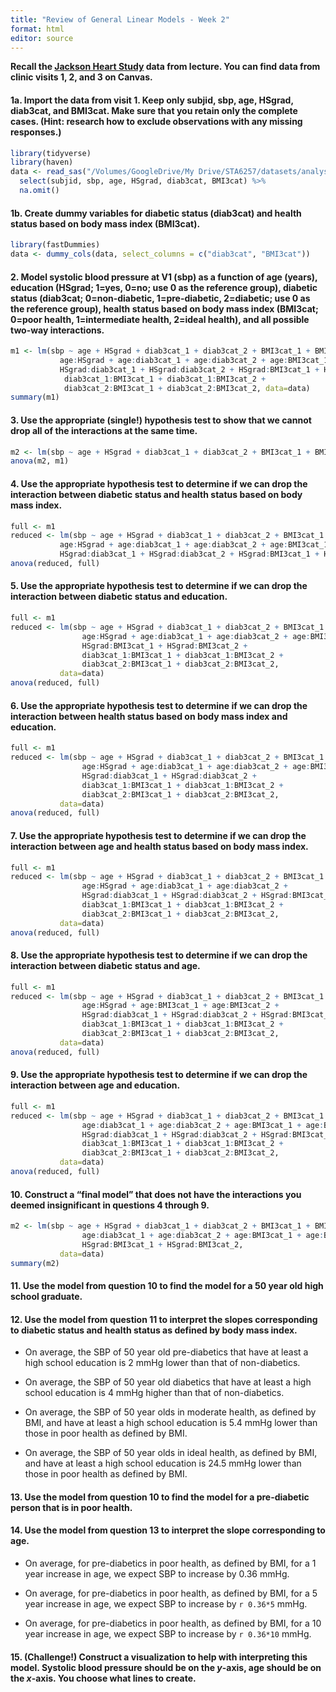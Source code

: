 ```yaml
---
title: "Review of General Linear Models - Week 2"
format: html
editor: source
---
```


**Recall the [Jackson Heart Study](https://www.jacksonheartstudy.org/) data from lecture. You can find data from clinic visits 1, 2, and 3 on Canvas.**

#### 1a. Import the data from visit 1. Keep only subjid, sbp, age, HSgrad, diab3cat, and BMI3cat. Make sure that you retain only the complete cases. (Hint: research how to exclude observations with any missing responses.)

```r
library(tidyverse)
library(haven)
data <- read_sas("/Volumes/GoogleDrive/My Drive/STA6257/datasets/analysis1.sas7bdat") %>%
  select(subjid, sbp, age, HSgrad, diab3cat, BMI3cat) %>% 
  na.omit()
```

#### 1b. Create dummy variables for diabetic status (diab3cat) and health status based on body mass index (BMI3cat).

```r
library(fastDummies)
data <- dummy_cols(data, select_columns = c("diab3cat", "BMI3cat"))
```

#### 2. Model systolic blood pressure at V1 (sbp) as a function of age (years), education (HSgrad; 1=yes, 0=no; use 0 as the reference group), diabetic status (diab3cat; 0=non-diabetic, 1=pre-diabetic, 2=diabetic; use 0 as the reference group), health status based on body mass index (BMI3cat; 0=poor health, 1=intermediate health, 2=ideal health), and all possible two-way interactions. 

```r
m1 <- lm(sbp ~ age + HSgrad + diab3cat_1 + diab3cat_2 + BMI3cat_1 + BMI3cat_2 +
           age:HSgrad + age:diab3cat_1 + age:diab3cat_2 + age:BMI3cat_1 + age:BMI3cat_2 +
           HSgrad:diab3cat_1 + HSgrad:diab3cat_2 + HSgrad:BMI3cat_1 + HSgrad:BMI3cat_2 +
            diab3cat_1:BMI3cat_1 + diab3cat_1:BMI3cat_2 +
            diab3cat_2:BMI3cat_1 + diab3cat_2:BMI3cat_2, data=data)
summary(m1)
```

#### 3. Use the appropriate (single!) hypothesis test to show that we cannot drop all of the interactions **at the same time**.

```r
m2 <- lm(sbp ~ age + HSgrad + diab3cat_1 + diab3cat_2 + BMI3cat_1 + BMI3cat_2, data=data)
anova(m2, m1)
```

#### 4. Use the appropriate hypothesis test to determine if we can drop the interaction between diabetic status and health status based on body mass index. 

```r
full <- m1
reduced <- lm(sbp ~ age + HSgrad + diab3cat_1 + diab3cat_2 + BMI3cat_1 + BMI3cat_2 +
           age:HSgrad + age:diab3cat_1 + age:diab3cat_2 + age:BMI3cat_1 + age:BMI3cat_2 +
           HSgrad:diab3cat_1 + HSgrad:diab3cat_2 + HSgrad:BMI3cat_1 + HSgrad:BMI3cat_2, data=data)
anova(reduced, full)
```

#### 5. Use the appropriate hypothesis test to determine if we can drop the interaction between diabetic status and education. 

```r
full <- m1
reduced <- lm(sbp ~ age + HSgrad + diab3cat_1 + diab3cat_2 + BMI3cat_1 + BMI3cat_2 +
                age:HSgrad + age:diab3cat_1 + age:diab3cat_2 + age:BMI3cat_1 + age:BMI3cat_2 +
                HSgrad:BMI3cat_1 + HSgrad:BMI3cat_2 +
                diab3cat_1:BMI3cat_1 + diab3cat_1:BMI3cat_2 +
                diab3cat_2:BMI3cat_1 + diab3cat_2:BMI3cat_2, 
           data=data)
anova(reduced, full)
```

#### 6. Use the appropriate hypothesis test to determine if we can drop the interaction between health status based on body mass index and education. 

```r
full <- m1
reduced <- lm(sbp ~ age + HSgrad + diab3cat_1 + diab3cat_2 + BMI3cat_1 + BMI3cat_2 +
                age:HSgrad + age:diab3cat_1 + age:diab3cat_2 + age:BMI3cat_1 + age:BMI3cat_2 +
                HSgrad:diab3cat_1 + HSgrad:diab3cat_2 +
                diab3cat_1:BMI3cat_1 + diab3cat_1:BMI3cat_2 +
                diab3cat_2:BMI3cat_1 + diab3cat_2:BMI3cat_2, 
           data=data)
anova(reduced, full)
```

#### 7. Use the appropriate hypothesis test to determine if we can drop the interaction between age and health status based on body mass index. 

```r
full <- m1
reduced <- lm(sbp ~ age + HSgrad + diab3cat_1 + diab3cat_2 + BMI3cat_1 + BMI3cat_2 +
                age:HSgrad + age:diab3cat_1 + age:diab3cat_2 + 
                HSgrad:diab3cat_1 + HSgrad:diab3cat_2 + HSgrad:BMI3cat_1 + HSgrad:BMI3cat_2 +
                diab3cat_1:BMI3cat_1 + diab3cat_1:BMI3cat_2 +
                diab3cat_2:BMI3cat_1 + diab3cat_2:BMI3cat_2, 
           data=data)
anova(reduced, full)
```

#### 8. Use the appropriate hypothesis test to determine if we can drop the interaction between diabetic status and age. 

```r
full <- m1
reduced <- lm(sbp ~ age + HSgrad + diab3cat_1 + diab3cat_2 + BMI3cat_1 + BMI3cat_2 +
                age:HSgrad + age:BMI3cat_1 + age:BMI3cat_2 +
                HSgrad:diab3cat_1 + HSgrad:diab3cat_2 + HSgrad:BMI3cat_1 + HSgrad:BMI3cat_2 +
                diab3cat_1:BMI3cat_1 + diab3cat_1:BMI3cat_2 +
                diab3cat_2:BMI3cat_1 + diab3cat_2:BMI3cat_2, 
           data=data)
anova(reduced, full)
```

#### 9. Use the appropriate hypothesis test to determine if we can drop the interaction between age and education. 

```r
full <- m1
reduced <- lm(sbp ~ age + HSgrad + diab3cat_1 + diab3cat_2 + BMI3cat_1 + BMI3cat_2 +
                age:diab3cat_1 + age:diab3cat_2 + age:BMI3cat_1 + age:BMI3cat_2 +
                HSgrad:diab3cat_1 + HSgrad:diab3cat_2 + HSgrad:BMI3cat_1 + HSgrad:BMI3cat_2 +
                diab3cat_1:BMI3cat_1 + diab3cat_1:BMI3cat_2 +
                diab3cat_2:BMI3cat_1 + diab3cat_2:BMI3cat_2, 
           data=data)
anova(reduced, full)
```

#### 10. Construct a "final model" that does not have the interactions you deemed insignificant in questions 4 through 9. 

```r
m2 <- lm(sbp ~ age + HSgrad + diab3cat_1 + diab3cat_2 + BMI3cat_1 + BMI3cat_2 +
                age:diab3cat_1 + age:diab3cat_2 + age:BMI3cat_1 + age:BMI3cat_2 +
                HSgrad:BMI3cat_1 + HSgrad:BMI3cat_2, 
           data=data)
summary(m2)
```

#### 11. Use the model from question 10 to find the model for a 50 year old high school graduate.

\begin{align*}
\hat{y} =& `r 106.25710+0.35979*50+0.50995*1` - `r 0.42300+0.03161*50` \times \text{ pre-diabetic} + `r 16.72458-0.25546*50` \times \text{diabetic} \\ &- `r 4.29887+0.13274*50-5.52355` \times \text{ BMI}_{\text{moderate}} - `r 13.85030+0.21018*50+0.13121` \times \text{ BMI}_{\text{poor}}
\end{align*}

<!--- 
Note: I am having R do the calculation for me with the stuff in backticks. 
      When I plugged in values, I put them where they would go after plugging in.
      (Algebraically, combining like terms.)
      e.g., the coefficient for age is multiplied by 50, which is just a scalar, 
      so it's added to the intercept. 
--->

#### 12. Use the model from question 11 to interpret the slopes corresponding to diabetic status and health status as defined by body mass index.

- On average, the SBP of 50 year old pre-diabetics that have at least a high school education is 2 mmHg lower than that of non-diabetics.

- On average, the SBP of 50 year old diabetics that have at least a high school education is 4 mmHg higher than that of non-diabetics.

- On average, the SBP of 50 year olds in moderate health, as defined by BMI, and have at least a high school education is 5.4 mmHg lower than those in poor health as defined by BMI.

- On average, the SBP of 50 year olds in ideal health, as defined by BMI, and have at least a high school education is 24.5 mmHg lower than those in poor health as defined by BMI. 

#### 13. Use the model from question 10 to find the model for a pre-diabetic person that is in poor health.

\begin{align*}
\hat{y} =& `r 106.25710- 0.42300` + 0.35979 \times \text{ age} + 0.50995 \times \text{ HS grad} 
\end{align*}

#### 14. Use the model from question 13 to interpret the slope corresponding to age. 

- On average, for pre-diabetics in poor health, as defined by BMI, for a 1 year increase in age, we expect SBP to increase by 0.36 mmHg.

- On average, for pre-diabetics in poor health, as defined by BMI, for a 5 year increase in age, we expect SBP to increase by `r 0.36*5` mmHg.

- On average, for pre-diabetics in poor health, as defined by BMI, for a 10 year increase in age, we expect SBP to increase by `r 0.36*10` mmHg.

#### 15. (Challenge!) Construct a visualization to help with interpreting this model. Systolic blood pressure should be on the *y*-axis, age should be on the *x*-axis. You choose what lines to create. 





